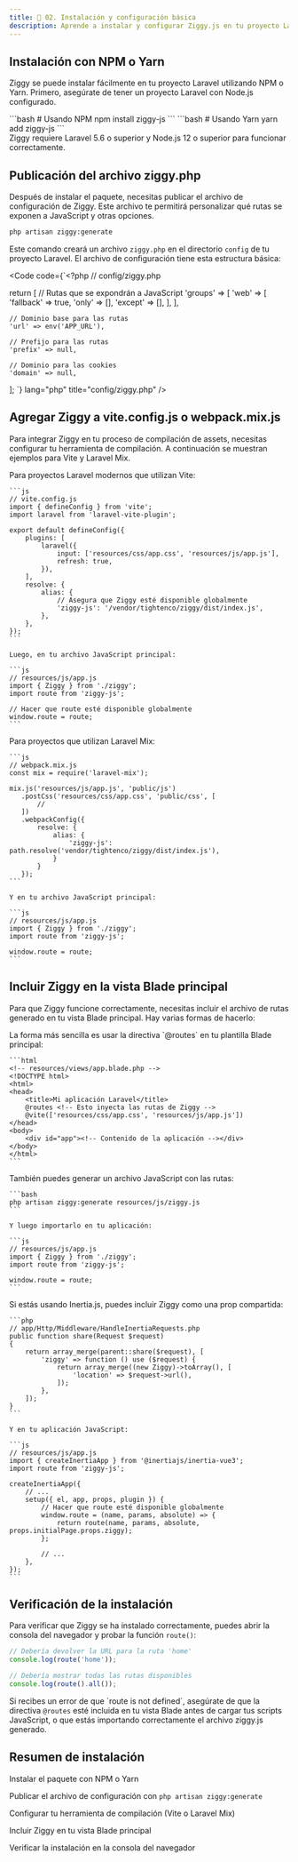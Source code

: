 ```yaml
---
title: 🔧 02. Instalación y configuración básica
description: Aprende a instalar y configurar Ziggy.js en tu proyecto Laravel
---
```



## Instalación con NPM o Yarn

Ziggy se puede instalar fácilmente en tu proyecto Laravel utilizando NPM o Yarn. Primero, asegúrate de tener un proyecto Laravel con Node.js configurado.

<Tabs>
  <TabItem label="NPM">
    ```bash
    # Usando NPM
    npm install ziggy-js
    ```
  </TabItem>
  
  <TabItem label="Yarn">
    ```bash
    # Usando Yarn
    yarn add ziggy-js
    ```
  </TabItem>
</Tabs>

<Aside type="tip">
  Ziggy requiere Laravel 5.6 o superior y Node.js 12 o superior para funcionar correctamente.
</Aside>

## Publicación del archivo ziggy.php

Después de instalar el paquete, necesitas publicar el archivo de configuración de Ziggy. Este archivo te permitirá personalizar qué rutas se exponen a JavaScript y otras opciones.

```bash
php artisan ziggy:generate
```

Este comando creará un archivo `ziggy.php` en el directorio `config` de tu proyecto Laravel. El archivo de configuración tiene esta estructura básica:

<Code code={`<?php
// config/ziggy.php

return [
    // Rutas que se expondrán a JavaScript
    'groups' => [
        'web' => [
            'fallback' => true,
            'only' => [],
            'except' => [],
        ],
    ],
    
    // Dominio base para las rutas
    'url' => env('APP_URL'),
    
    // Prefijo para las rutas
    'prefix' => null,
    
    // Dominio para las cookies
    'domain' => null,
];
`} lang="php" title="config/ziggy.php" />

## Agregar Ziggy a vite.config.js o webpack.mix.js

Para integrar Ziggy en tu proceso de compilación de assets, necesitas configurar tu herramienta de compilación. A continuación se muestran ejemplos para Vite y Laravel Mix.

<Tabs>
  <TabItem label="Vite (Laravel 9+)">
    Para proyectos Laravel modernos que utilizan Vite:
    
    ```js
    // vite.config.js
    import { defineConfig } from 'vite';
    import laravel from 'laravel-vite-plugin';
    
    export default defineConfig({
        plugins: [
            laravel({
                input: ['resources/css/app.css', 'resources/js/app.js'],
                refresh: true,
            }),
        ],
        resolve: {
            alias: {
                // Asegura que Ziggy esté disponible globalmente
                'ziggy-js': '/vendor/tightenco/ziggy/dist/index.js',
            },
        },
    });
    ```
    
    Luego, en tu archivo JavaScript principal:
    
    ```js
    // resources/js/app.js
    import { Ziggy } from './ziggy';
    import route from 'ziggy-js';
    
    // Hacer que route esté disponible globalmente
    window.route = route;
    ```
  </TabItem>
  
  <TabItem label="Laravel Mix (Laravel 8 y anteriores)">
    Para proyectos que utilizan Laravel Mix:
    
    ```js
    // webpack.mix.js
    const mix = require('laravel-mix');
    
    mix.js('resources/js/app.js', 'public/js')
       .postCss('resources/css/app.css', 'public/css', [
           //
       ])
       .webpackConfig({
           resolve: {
               alias: {
                   'ziggy-js': path.resolve('vendor/tightenco/ziggy/dist/index.js'),
               }
           }
       });
    ```
    
    Y en tu archivo JavaScript principal:
    
    ```js
    // resources/js/app.js
    import { Ziggy } from './ziggy';
    import route from 'ziggy-js';
    
    window.route = route;
    ```
  </TabItem>
</Tabs>

## Incluir Ziggy en la vista Blade principal

Para que Ziggy funcione correctamente, necesitas incluir el archivo de rutas generado en tu vista Blade principal. Hay varias formas de hacerlo:

<Tabs>
  <TabItem label="Usando la directiva @routes">
    La forma más sencilla es usar la directiva `@routes` en tu plantilla Blade principal:
    
    ```html
    <!-- resources/views/app.blade.php -->
    <!DOCTYPE html>
    <html>
    <head>
        <title>Mi aplicación Laravel</title>
        @routes <!-- Esto inyecta las rutas de Ziggy -->
        @vite(['resources/css/app.css', 'resources/js/app.js'])
    </head>
    <body>
        <div id="app"><!-- Contenido de la aplicación --></div>
    </body>
    </html>
    ```
  </TabItem>
  
  <TabItem label="Generando un archivo ziggy.js">
    También puedes generar un archivo JavaScript con las rutas:
    
    ```bash
    php artisan ziggy:generate resources/js/ziggy.js
    ```
    
    Y luego importarlo en tu aplicación:
    
    ```js
    // resources/js/app.js
    import { Ziggy } from './ziggy';
    import route from 'ziggy-js';
    
    window.route = route;
    ```
  </TabItem>
  
  <TabItem label="Con Inertia.js">
    Si estás usando Inertia.js, puedes incluir Ziggy como una prop compartida:
    
    ```php
    // app/Http/Middleware/HandleInertiaRequests.php
    public function share(Request $request)
    {
        return array_merge(parent::share($request), [
            'ziggy' => function () use ($request) {
                return array_merge((new Ziggy)->toArray(), [
                    'location' => $request->url(),
                ]);
            },
        ]);
    }
    ```
    
    Y en tu aplicación JavaScript:
    
    ```js
    // resources/js/app.js
    import { createInertiaApp } from '@inertiajs/inertia-vue3';
    import route from 'ziggy-js';
    
    createInertiaApp({
        // ...
        setup({ el, app, props, plugin }) {
            // Hacer que route esté disponible globalmente
            window.route = (name, params, absolute) => {
                return route(name, params, absolute, props.initialPage.props.ziggy);
            };
            
            // ...
        },
    });
    ```
  </TabItem>
</Tabs>

## Verificación de la instalación

Para verificar que Ziggy se ha instalado correctamente, puedes abrir la consola del navegador y probar la función `route()`:

```js
// Debería devolver la URL para la ruta 'home'
console.log(route('home'));

// Debería mostrar todas las rutas disponibles
console.log(route().all());
```

<Aside type="caution">
  Si recibes un error de que `route is not defined`, asegúrate de que la directiva <code>@routes</code> esté incluida en tu vista Blade antes de cargar tus scripts JavaScript, o que estás importando correctamente el archivo ziggy.js generado.
</Aside>

## Resumen de instalación

<Badge text="1" /> Instalar el paquete con NPM o Yarn

<Badge text="2" /> Publicar el archivo de configuración con `php artisan ziggy:generate`

<Badge text="3" /> Configurar tu herramienta de compilación (Vite o Laravel Mix)

<Badge text="4" /> Incluir Ziggy en tu vista Blade principal

<Badge text="5" /> Verificar la instalación en la consola del navegador
